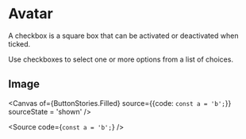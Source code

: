 

<Meta of={ButtonStories} />

# Avatar

<Primary />

A checkbox is a square box that can be activated or deactivated when ticked.

Use checkboxes to select one or more options from a list of choices.

## Image

<Canvas of={ButtonStories.Filled} source={{code: `
const a = 'b';
`}} sourceState = 'shown' />

<ArgTypes of={ButtonStories} />

<Source of={ButtonStories.Filled} />

<Source code={`
const a = 'b';
`} />
